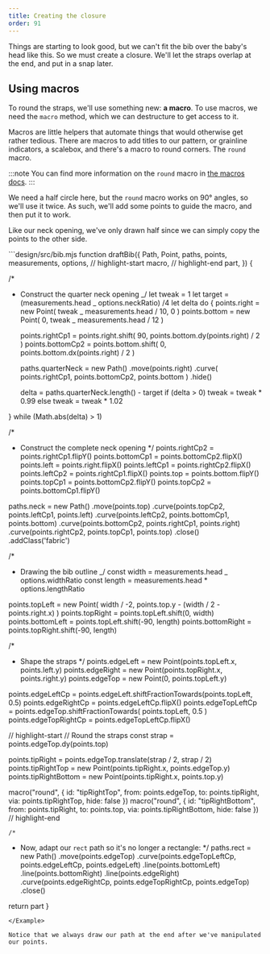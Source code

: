 ```yaml
---
title: Creating the closure
order: 91
---
```


Things are starting to look good, but we can't fit the bib over the baby's head like this.
So we must create a closure. We'll let the straps overlap at the end, and put in a snap
later.

## Using macros

To round the straps, we'll use something new: **a macro**. To use macros, we
need the `macro` method, which we can destructure to get access to it.

Macros are little helpers that automate things that would otherwise get rather
tedious. There are macros to add titles to our pattern, or grainline
indicators, a scalebox, and there's a macro to round corners. The `round`
macro.

:::note
You can find more information on the `round` macro in [the macros docs](/reference/macros/round/).
:::

We need a half circle here, but the `round` macro works on 90° angles, so
we'll use it twice. As such, we'll add some points to guide the macro, and
then put it to work.

Like our neck opening, we've only drawn half since we can simply copy the
points to the other side.

<Example tutorial caption="Now the straps overlap. Which doesn't work for a pattern as it would make it impossible to cut it out of a single piece of fabric. So let's deal with the overlap next.">
```design/src/bib.mjs
function draftBib({
  Path,
  Point,
  paths,
  points,
  measurements,
  options,
  // highlight-start
  macro,
  // highlight-end
  part,
}) {

/\*

- Construct the quarter neck opening
  _/
  let tweak = 1
  let target = (measurements.head _ options.neckRatio) /4
  let delta
  do {
  points.right = new Point(
  tweak _ measurements.head / 10,
  0
  )
  points.bottom = new Point(
  0,
  tweak _ measurements.head / 12
  )


    points.rightCp1 = points.right.shift(
      90,
      points.bottom.dy(points.right) / 2
    )
    points.bottomCp2 = points.bottom.shift(
      0,
      points.bottom.dx(points.right) / 2
    )

    paths.quarterNeck = new Path()
      .move(points.right)
      .curve(
        points.rightCp1,
        points.bottomCp2,
        points.bottom
      )
      .hide()

    delta = paths.quarterNeck.length() - target
    if (delta > 0) tweak = tweak * 0.99
    else tweak = tweak * 1.02

} while (Math.abs(delta) > 1)

/\*

- Construct the complete neck opening
  \*/
  points.rightCp2 = points.rightCp1.flipY()
  points.bottomCp1 = points.bottomCp2.flipX()
  points.left = points.right.flipX()
  points.leftCp1 = points.rightCp2.flipX()
  points.leftCp2 = points.rightCp1.flipX()
  points.top = points.bottom.flipY()
  points.topCp1 = points.bottomCp2.flipY()
  points.topCp2 = points.bottomCp1.flipY()

paths.neck = new Path()
.move(points.top)
.curve(points.topCp2, points.leftCp1, points.left)
.curve(points.leftCp2, points.bottomCp1, points.bottom)
.curve(points.bottomCp2, points.rightCp1, points.right)
.curve(points.rightCp2, points.topCp1, points.top)
.close()
.addClass('fabric')

/\*

- Drawing the bib outline
  _/
  const width = measurements.head _ options.widthRatio
  const length = measurements.head \* options.lengthRatio

points.topLeft = new Point(
width / -2,
points.top.y - (width / 2 - points.right.x)
)
points.topRight = points.topLeft.shift(0, width)
points.bottomLeft = points.topLeft.shift(-90, length)
points.bottomRight = points.topRight.shift(-90, length)

/\*

- Shape the straps
  \*/
  points.edgeLeft = new Point(points.topLeft.x, points.left.y)
  points.edgeRight = new Point(points.topRight.x, points.right.y)
  points.edgeTop = new Point(0, points.topLeft.y)

points.edgeLeftCp = points.edgeLeft.shiftFractionTowards(points.topLeft, 0.5)
points.edgeRightCp = points.edgeLeftCp.flipX()
points.edgeTopLeftCp = points.edgeTop.shiftFractionTowards(
points.topLeft,
0.5
)
points.edgeTopRightCp = points.edgeTopLeftCp.flipX()

// highlight-start
// Round the straps
const strap = points.edgeTop.dy(points.top)

points.tipRight = points.edgeTop.translate(strap / 2, strap / 2)
points.tipRightTop = new Point(points.tipRight.x, points.edgeTop.y)
points.tipRightBottom = new Point(points.tipRight.x, points.top.y)

macro("round", {
id: "tipRightTop",
from: points.edgeTop,
to: points.tipRight,
via: points.tipRightTop,
hide: false
})
macro("round", {
id: "tipRightBottom",
from: points.tipRight,
to: points.top,
via: points.tipRightBottom,
hide: false
})
// highlight-end

    /*

- Now, adapt our `rect` path so it's no longer a rectangle:
  \*/
  paths.rect = new Path()
  .move(points.edgeTop)
  .curve(points.edgeTopLeftCp, points.edgeLeftCp, points.edgeLeft)
  .line(points.bottomLeft)
  .line(points.bottomRight)
  .line(points.edgeRight)
  .curve(points.edgeRightCp, points.edgeTopRightCp, points.edgeTop)
  .close()

return part
}

```
</Example>

Notice that we always draw our path at the end after we've manipulated our points.
```
